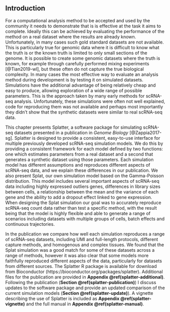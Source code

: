 ## Introduction

For a computational analysis method to be accepted and used by the community it
needs to demonstrate that is is effective at the task it aims to complete.
Ideally this can be achieved by evaluating the performance of the method on a
real dataset where the results are already known. Unfortunately, in many cases
such gold standard datasets are not available. This is particularly true for
genomic data where it is difficult to know what the truth is or the known truth
is limited to only small sections of the genome. It is possible to create some
genomic datasets where the truth is known, for example through carefully
performed mixing experiments [@Tian2019-wl], but these often do not capture the
true biological complexity. In many cases the most effective way to evaluate an
analysis method during development is by testing it on simulated datasets.
Simulations have the additional advantage of being relatively cheap and easy to
produce, allowing exploration of a wide range of possible parameters. This is
the approach taken by many early methods for scRNA-seq analysis. Unfortunately,
these simulations were often not well explained, code for reproducing them was
not available and perhaps most importantly they didn't show that the synthetic
datasets were similar to real scRNA-seq data.

This chapter presents Splatter, a software package for simulating scRNA-seq
datasets presented in a publication in _Genome Biology_ [@Zappia2017-sg].
Splatter is designed to provide a consistent, easy-to-use interface for
multiple previously developed scRNA-seq simulation models. We do this by
providing a consistent framework for each model defined by two functions: one
which estimates parameters from a real dataset and a second that generates a
synthetic dataset using those parameters. Each simulation model has different
assumptions and reproduces different aspects of scRNA-seq data, and we explain
these differences in our publication. We also present Splat, our own simulation
model based on the Gamma-Poisson distribution. This model includes several
important aspects of scRNA-seq data including highly expressed outliers genes,
differences in library sizes between cells, a relationship between the mean and
the variance of each gene and the ability to add a dropout effect linked to
gene expression. When designing the Splat simulation our goal was to accurately
reproduce scRNA-seq count data rather than test a specific method, with the
result being that the model is highly flexible and able to generate a range of
scenarios including datasets with multiple groups of cells, batch effects and
continuous trajectories.

In the publication we compare how well each simulation reproduces a range of
scRNA-seq datasets, including UMI and full-length protocols, different capture
methods, and homogenous and complex tissues. We found that the Splat simulation
was a good match for some of these datasets across a range of methods, however
it was also clear that some models more faithfully reproduced different aspects
of the data, particularly for datasets from different sources. The Splatter R
package is available for download from Bioconductor
(https://bioconductor.org/packages/splatter). Additional files for the
publication are provided in **Appendix \@ref(splatter-additional)**. Following
the publication (**Section \@ref(splatter-publication)**) I discuss updates to
the software package and provide an updated comparison of the current
simulation models (**Section \@ref(splatter-update)**). A vignette describing
the use of Splatter is included as **Appendix \@ref(splatter-vignette)** and
the full manual in **Appendix \@ref(splatter-manual)**.
